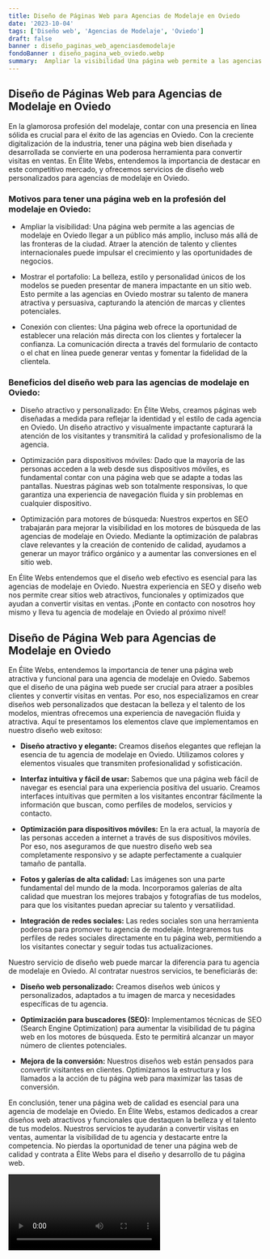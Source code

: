 ```yaml
---
title: Diseño de Páginas Web para Agencias de Modelaje en Oviedo
date: '2023-10-04'
tags: ['Diseño web', 'Agencias de Modelaje', 'Oviedo']
draft: false
banner : diseño_paginas_web_agenciasdemodelaje
fondoBanner : diseño_pagina_web_oviedo.webp
summary:  Ampliar la visibilidad Una página web permite a las agencias de modelaje en Oviedo llegar a un público más amplio, incluso más allá de las fronteras de la ciudad. Atraer la atención de talento y clientes internacionales puede impulsar el crecimiento y las oportunidades de negocios.
---
```


## Diseño de Páginas Web para Agencias de Modelaje en Oviedo

En la glamorosa profesión del modelaje, contar con una presencia en línea sólida es crucial para el éxito de las agencias en Oviedo. Con la creciente digitalización de la industria, tener una página web bien diseñada y desarrollada se convierte en una poderosa herramienta para convertir visitas en ventas. En Élite Webs, entendemos la importancia de destacar en este competitivo mercado, y ofrecemos servicios de diseño web personalizados para agencias de modelaje en Oviedo.
 
### Motivos para tener una página web en la profesión del modelaje en Oviedo:

- Ampliar la visibilidad: Una página web permite a las agencias de modelaje en Oviedo llegar a un público más amplio, incluso más allá de las fronteras de la ciudad. Atraer la atención de talento y clientes internacionales puede impulsar el crecimiento y las oportunidades de negocios.

- Mostrar el portafolio: La belleza, estilo y personalidad únicos de los modelos se pueden presentar de manera impactante en un sitio web. Esto permite a las agencias en Oviedo mostrar su talento de manera atractiva y persuasiva, capturando la atención de marcas y clientes potenciales.

- Conexión con clientes: Una página web ofrece la oportunidad de establecer una relación más directa con los clientes y fortalecer la confianza. La comunicación directa a través del formulario de contacto o el chat en línea puede generar ventas y fomentar la fidelidad de la clientela.

### Beneficios del diseño web para las agencias de modelaje en Oviedo:

- Diseño atractivo y personalizado: En Élite Webs, creamos páginas web diseñadas a medida para reflejar la identidad y el estilo de cada agencia en Oviedo. Un diseño atractivo y visualmente impactante capturará la atención de los visitantes y transmitirá la calidad y profesionalismo de la agencia.

- Optimización para dispositivos móviles: Dado que la mayoría de las personas acceden a la web desde sus dispositivos móviles, es fundamental contar con una página web que se adapte a todas las pantallas. Nuestras páginas web son totalmente responsivas, lo que garantiza una experiencia de navegación fluida y sin problemas en cualquier dispositivo.

- Optimización para motores de búsqueda: Nuestros expertos en SEO trabajarán para mejorar la visibilidad en los motores de búsqueda de las agencias de modelaje en Oviedo. Mediante la optimización de palabras clave relevantes y la creación de contenido de calidad, ayudamos a generar un mayor tráfico orgánico y a aumentar las conversiones en el sitio web.

En Élite Webs entendemos que el diseño web efectivo es esencial para las agencias de modelaje en Oviedo. Nuestra experiencia en SEO y diseño web nos permite crear sitios web atractivos, funcionales y optimizados que ayudan a convertir visitas en ventas. ¡Ponte en contacto con nosotros hoy mismo y lleva tu agencia de modelaje en Oviedo al próximo nivel!

<GifSeo />

<Cta />

## Diseño de Página Web para Agencias de Modelaje en Oviedo

En Élite Webs, entendemos la importancia de tener una página web atractiva y funcional para una agencia de modelaje en Oviedo. Sabemos que el diseño de una página web puede ser crucial para atraer a posibles clientes y convertir visitas en ventas. Por eso, nos especializamos en crear diseños web personalizados que destacan la belleza y el talento de los modelos, mientras ofrecemos una experiencia de navegación fluida y atractiva. Aquí te presentamos los elementos clave que implementamos en nuestro diseño web exitoso:

- **Diseño atractivo y elegante:** Creamos diseños elegantes que reflejan la esencia de tu agencia de modelaje en Oviedo. Utilizamos colores y elementos visuales que transmiten profesionalidad y sofisticación.

- **Interfaz intuitiva y fácil de usar:** Sabemos que una página web fácil de navegar es esencial para una experiencia positiva del usuario. Creamos interfaces intuitivas que permiten a los visitantes encontrar fácilmente la información que buscan, como perfiles de modelos, servicios y contacto.

- **Optimización para dispositivos móviles:** En la era actual, la mayoría de las personas acceden a internet a través de sus dispositivos móviles. Por eso, nos aseguramos de que nuestro diseño web sea completamente responsivo y se adapte perfectamente a cualquier tamaño de pantalla.

- **Fotos y galerías de alta calidad:** Las imágenes son una parte fundamental del mundo de la moda. Incorporamos galerías de alta calidad que muestran los mejores trabajos y fotografías de tus modelos, para que los visitantes puedan apreciar su talento y versatilidad.

- **Integración de redes sociales:** Las redes sociales son una herramienta poderosa para promover tu agencia de modelaje. Integraremos tus perfiles de redes sociales directamente en tu página web, permitiendo a los visitantes conectar y seguir todas tus actualizaciones.

Nuestro servicio de diseño web puede marcar la diferencia para tu agencia de modelaje en Oviedo. Al contratar nuestros servicios, te beneficiarás de:

- **Diseño web personalizado:** Creamos diseños web únicos y personalizados, adaptados a tu imagen de marca y necesidades específicas de tu agencia.

- **Optimización para buscadores (SEO):** Implementamos técnicas de SEO (Search Engine Optimization) para aumentar la visibilidad de tu página web en los motores de búsqueda. Esto te permitirá alcanzar un mayor número de clientes potenciales.

- **Mejora de la conversión:** Nuestros diseños web están pensados para convertir visitantes en clientes. Optimizamos la estructura y los llamados a la acción de tu página web para maximizar las tasas de conversión.

En conclusión, tener una página web de calidad es esencial para una agencia de modelaje en Oviedo. En Élite Webs, estamos dedicados a crear diseños web atractivos y funcionales que destaquen la belleza y el talento de tus modelos. Nuestros servicios te ayudarán a convertir visitas en ventas, aumentar la visibilidad de tu agencia y destacarte entre la competencia. No pierdas la oportunidad de tener una página web de calidad y contrata a Élite Webs para el diseño y desarrollo de tu página web.

<Video />

<CtaBot job='Agencias de Modelaje' city='Oviedo'/>

<Gmaps query='Oviedo+españa+maps' />